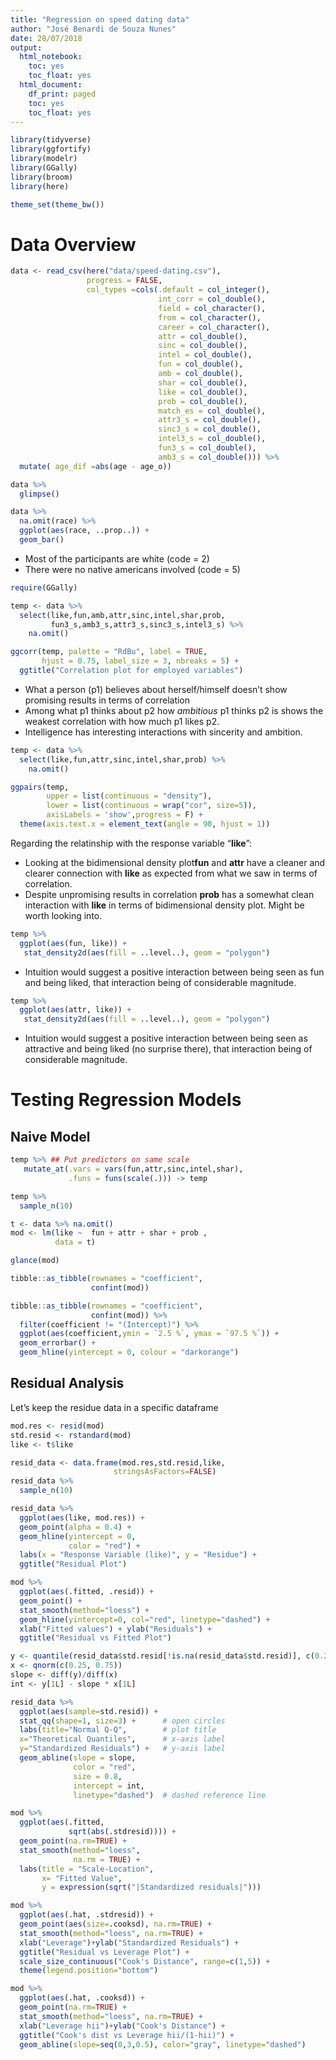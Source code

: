 ```yaml
---
title: "Regression on speed dating data"
author: "José Benardi de Souza Nunes"
date: 28/07/2018
output:
  html_notebook:
    toc: yes
    toc_float: yes
  html_document:
    df_print: paged
    toc: yes
    toc_float: yes
---
```


```r
library(tidyverse)
library(ggfortify)
library(modelr)
library(GGally)
library(broom)
library(here)

theme_set(theme_bw())
```

# Data Overview

```r
data <- read_csv(here("data/speed-dating.csv"),
                 progress = FALSE,
                 col_types =cols(.default = col_integer(),
                                 int_corr = col_double(),
                                 field = col_character(),
                                 from = col_character(),
                                 career = col_character(),
                                 attr = col_double(),
                                 sinc = col_double(),
                                 intel = col_double(),
                                 fun = col_double(),
                                 amb = col_double(),
                                 shar = col_double(),
                                 like = col_double(),
                                 prob = col_double(),
                                 match_es = col_double(),
                                 attr3_s = col_double(),
                                 sinc3_s = col_double(),
                                 intel3_s = col_double(),
                                 fun3_s = col_double(),
                                 amb3_s = col_double())) %>%
  mutate( age_dif =abs(age - age_o))

data %>%
  glimpse()
```

```r
data %>%
  na.omit(race) %>%
  ggplot(aes(race, ..prop..)) +
  geom_bar()
```

* Most of the participants are white (code = 2)
* There were no native americans involved (code = 5) 

```r
require(GGally)

temp <- data %>% 
  select(like,fun,amb,attr,sinc,intel,shar,prob,
         fun3_s,amb3_s,attr3_s,sinc3_s,intel3_s) %>% 
    na.omit()

ggcorr(temp, palette = "RdBu", label = TRUE,
       hjust = 0.75, label_size = 3, nbreaks = 5) +
  ggtitle("Correlation plot for employed variables")
```

* What a person (p1) believes about herself/himself doesn't show promising results in terms of correlation
* Among what p1 thinks about p2 how *ambitious* p1 thinks p2 is shows the weakest correlation with how much p1 likes p2.
* Intelligence has interesting interactions with sincerity and ambition.

```r
temp <- data %>% 
  select(like,fun,attr,sinc,intel,shar,prob) %>% 
    na.omit()

ggpairs(temp, 
        upper = list(continuous = "density"), 
        lower = list(continuous = wrap("cor", size=5)),
        axisLabels = 'show',progress = F) +
  theme(axis.text.x = element_text(angle = 90, hjust = 1))
```

Regarding the relatinship with the response variable "**like**":

* Looking at the bidimensional density plot**fun** and **attr** have a cleaner and clearer connection with **like** as expected from what we saw in terms of correlation.
* Despite unpromising results in correlation **prob** has a somewhat clean interaction with **like** in terms of bidimensional density plot. Might be worth looking into.

```r
temp %>%
  ggplot(aes(fun, like)) +
   stat_density2d(aes(fill = ..level..), geom = "polygon")
```

* Intuition would suggest a positive interaction between being seen as fun and being liked, that interaction being of considerable magnitude.

```r
temp %>%
  ggplot(aes(attr, like)) +
   stat_density2d(aes(fill = ..level..), geom = "polygon")
```

* Intuition would suggest a positive interaction between being seen as attractive and being liked (no surprise there), that interaction being of considerable magnitude.

# Testing Regression Models

## Naive Model

```r
temp %>% ## Put predictors on same scale
   mutate_at(.vars = vars(fun,attr,sinc,intel,shar),
             .funs = funs(scale(.))) -> temp

temp %>% 
  sample_n(10)
```

```r
t <- data %>% na.omit()
mod <- lm(like ~  fun + attr + shar + prob ,
          data = t)

glance(mod) 
``` 

```r
tibble::as_tibble(rownames = "coefficient",
                  confint(mod)) 
```

```r
tibble::as_tibble(rownames = "coefficient",
                  confint(mod)) %>%
  filter(coefficient != "(Intercept)") %>%
  ggplot(aes(coefficient,ymin = `2.5 %`, ymax = `97.5 %`)) +
  geom_errorbar() +
  geom_hline(yintercept = 0, colour = "darkorange")
```

## Residual Analysis

Let's keep the residue data in a specific dataframe

```r
mod.res <- resid(mod)
std.resid <- rstandard(mod)
like <- t$like

resid_data <- data.frame(mod.res,std.resid,like,
                       stringsAsFactors=FALSE)
resid_data %>% 
  sample_n(10)
```


```r
resid_data %>%
  ggplot(aes(like, mod.res)) +
  geom_point(alpha = 0.4) +
  geom_hline(yintercept = 0,
             color = "red") +
  labs(x = "Response Variable (like)", y = "Residue") +
  ggtitle("Residual Plot")
```

```r
mod %>%
  ggplot(aes(.fitted, .resid)) + 
  geom_point() +
  stat_smooth(method="loess") + 
  geom_hline(yintercept=0, col="red", linetype="dashed") + 
  xlab("Fitted values") + ylab("Residuals") + 
  ggtitle("Residual vs Fitted Plot")
```


```r
y <- quantile(resid_data$std.resid[!is.na(resid_data$std.resid)], c(0.25, 0.75))
x <- qnorm(c(0.25, 0.75))
slope <- diff(y)/diff(x)
int <- y[1L] - slope * x[1L]

resid_data %>%
  ggplot(aes(sample=std.resid)) +
  stat_qq(shape=1, size=3) +      # open circles
  labs(title="Normal Q-Q",        # plot title
  x="Theoretical Quantiles",      # x-axis label
  y="Standardized Residuals") +   # y-axis label
  geom_abline(slope = slope,
              color = "red",
              size = 0.8,
              intercept = int,
              linetype="dashed")  # dashed reference line
```

```r
mod %>%
  ggplot(aes(.fitted, 
             sqrt(abs(.stdresid)))) + 
  geom_point(na.rm=TRUE) + 
  stat_smooth(method="loess",
              na.rm = TRUE) +
  labs(title = "Scale-Location",
       x= "Fitted Value",
       y = expression(sqrt("|Standardized residuals|")))
```

```r
mod %>%
  ggplot(aes(.hat, .stdresid)) + 
  geom_point(aes(size=.cooksd), na.rm=TRUE) +
  stat_smooth(method="loess", na.rm=TRUE) +
  xlab("Leverage")+ylab("Standardized Residuals") + 
  ggtitle("Residual vs Leverage Plot") + 
  scale_size_continuous("Cook's Distance", range=c(1,5)) +    
  theme(legend.position="bottom")
```

```r
mod %>%
  ggplot(aes(.hat, .cooksd)) + 
  geom_point(na.rm=TRUE) + 
  stat_smooth(method="loess", na.rm=TRUE) + 
  xlab("Leverage hii")+ylab("Cook's Distance") + 
  ggtitle("Cook's dist vs Leverage hii/(1-hii)") + 
  geom_abline(slope=seq(0,3,0.5), color="gray", linetype="dashed")
```

<!-- ## Obviously Overfitted Model -->

<!-- ```{r} -->
<!-- t <- data %>% na.omit() -->
<!-- mod <- lm(like ~ factor(from) * fun * prob * order + -->
<!--             factor(from) * attr * prob * order + -->
<!--             factor(from) * shar * prob * order + -->
<!--             factor(from) * sinc * prob * order, data = t) -->
<!-- glance(mod) -->
<!-- ``` -->

